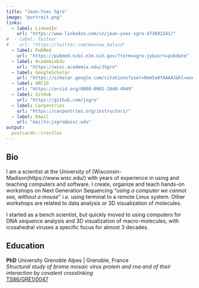 ```yaml
---
title: "Jean-Yves Sgro"
image: "portrait.png"
links:
  - label: LinkedIn
    url: "https://www.linkedin.com/in/jean-yves-sgro-473692241/"
#  - label: Twitter
#    url: "https://twitter.com/mounaa_belaid"
  - label: PubMed
    url: "https://pubmed.ncbi.nlm.nih.gov/?term=sgro-jy&sort=pubdate"
  - label: AcademiaEdu
    url: "https://wisc.academia.edu/JSgro"
  - label: GoogleScholar
    url: "https://scholar.google.com/citations?user=0em5a9YAAAAJ&hl=en#"
  - label: ORCID
    url: "https://orcid.org/0000-0002-2640-4949"
  - label: GitHub
    url: "https://github.com/jsgro"
  - label: Carpentries
    url: "https://carpentries.org/instructors/"
  - label: Email
    url: "mailto:jsgro@wisc.edu"
output:
  postcards::trestles
---
```



## Bio

I am a scientist at the University of [Wisconsin-Madison(https://www.wisc.edu/) with years of experience in using and teaching computers and software. I create, organize and teach hands-on workshops on Next Generation Sequencing "*using a computer we cannot see, without a mouse*" *i.e.* using terminal to a remote Linux system. Other workshops are related to data analysis or 3D visualization of molecules.

I started as a bench scientist, but quickly moved to using computers for DNA sequence analysis and 3D visualization of macro-molecules, with icosahedral viruses a specific focus for almost 3 decades.

 
## Education

**PhD** University Grenoble Alpes | Grenoble, France  
*Structural study of brome mosaic virus protein and rna and of their interaction by covalent crosslinking*   
[TS86/GRE1/0047](https://www.sudoc.fr/043548725)

